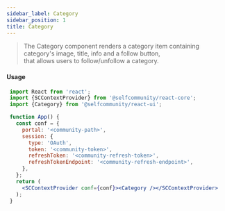 ```yaml
---
sidebar_label: Category
sidebar_position: 1
title: Category
---
```


> The Category component renders a category item containing category's image, title, info and a follow button,<br/> that allows users to follow/unfollow a category.


<Logged><Category/></Logged>


#### Usage

```jsx
 import React from 'react';
 import {SCContextProvider} from '@selfcommunity/react-core';
 import {Category} from '@selfcommunity/react-ui';

 function App() {
   const conf = {
     portal: '<community-path>',
     session: {
       type: 'OAuth',
       token: '<community-token>',
       refreshToken: '<community-refresh-token>',
       refreshTokenEndpoint: '<community-refresh-endpoint>',
     },
   };
   return (
     <SCContextProvider conf={conf}><Category /></SCContextProvider>
   );
 }
```